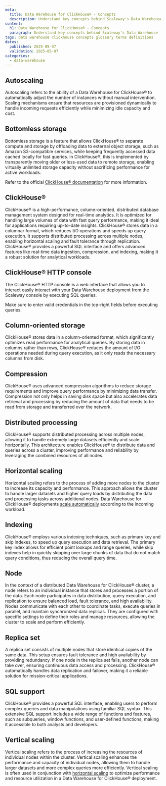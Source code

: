 ```yaml
---
meta:
  title: Data Warehouse for ClickHouse® - Concepts
  description: Understand key concepts behind Scaleway's Data Warehouse for ClickHouse®.
content:
  h1: Data Warehouse for ClickHouse® - Concepts
  paragraph: Understand key concepts behind Scaleway's Data Warehouse for ClickHouse®.
tags: data warehouse clickhouse concepts glossary terms definitions
dates:
  published: 2025-05-07
  validation: 2025-05-07
categories:
  - data-warehouse
---
```


## Autoscaling

Autoscaling refers to the ability of a Data Warehouse for ClickHouse® to automatically adjust the number of instances without manual intervention.
Scaling mechanisms ensure that resources are provisioned dynamically to handle incoming requests efficiently while minimizing idle capacity and cost.

## Bottomless storage

Bottomless storage is a feature that allows ClickHouse® to separate compute and storage by offloading data to external object storage, such as Amazon S3-compatible services, while keeping frequently accessed data cached locally for fast queries. In ClickHouse®, this is implemented by transparently moving older or less-used data to remote storage, enabling virtually unlimited storage capacity without sacrificing performance for active workloads.

Refer to the official [ClickHouse® documentation](https://clickhouse.com/docs/guides/separation-storage-compute) for more information.

## ClickHouse®

ClickHouse® is a high-performance, column-oriented, distributed database management system designed for real-time analytics. It is optimized for handling large volumes of data with fast query performance, making it ideal for applications requiring up-to-date insights. ClickHouse® stores data in a columnar format, which reduces I/O operations and speeds up query execution. It supports distributed processing across multiple nodes, enabling horizontal scaling and fault tolerance through replication. ClickHouse® provides a powerful SQL interface and offers advanced features like real-time data ingestion, compression, and indexing, making it a robust solution for analytical workloads.

## ClickHouse® HTTP console

The ClickHouse® HTTP console is a web interface that allows you to interact easily interact with your Data Warehouse deployment from the Scaleway console by executing SQL queries.

<Message type="note">
Make sure to enter valid credentials in the top-right fields before executing queries.
</Message>

## Column-oriented storage

ClickHouse® stores data in a column-oriented format, which significantly optimizes read performance for analytical queries. By storing data in columns rather than rows, ClickHouse® reduces the amount of I/O operations needed during query execution, as it only reads the necessary columns from disk.

## Compression

ClickHouse® uses advanced compression algorithms to reduce storage requirements and improve query performance by minimizing data transfer. Compression not only helps in saving disk space but also accelerates data retrieval and processing by reducing the amount of data that needs to be read from storage and transferred over the network.

## Distributed processing

ClickHouse® supports distributed processing across multiple nodes, allowing it to handle extremely large datasets efficiently and scale horizontally. This architecture enables ClickHouse® to distribute data and queries across a cluster, improving performance and reliability by leveraging the combined resources of all nodes.

## Horizontal scaling

Horizontal scaling refers to the process of adding more nodes to the cluster to increase its capacity and performance. This approach allows the cluster to handle larger datasets and higher query loads by distributing the data and processing tasks across additional nodes. Data Warehouse for ClickHouse® deployments [scale automatically](#autoscaling) according to the incoming workload.

## Indexing

ClickHouse® employs various indexing techniques, such as primary key and skip indexes, to speed up query execution and data retrieval. The primary key index allows for efficient point lookups and range queries, while skip indexes help in quickly skipping over large chunks of data that do not match query conditions, thus reducing the overall query time.

## Node 

In the context of a distributed Data Warehouse for ClickHouse® cluster, a node refers to an individual instance that stores and processes a portion of the data. Each node participates in data distribution, query execution, and replication to ensure balanced load, fault tolerance, and high availability. Nodes communicate with each other to coordinate tasks, execute queries in parallel, and maintain synchronized data replicas. They are configured with specific settings to define their roles and manage resources, allowing the cluster to scale and perform efficiently.

## Replica set

A replica set consists of multiple nodes that store identical copies of the same data. This setup ensures fault tolerance and high availability by providing redundancy. If one node in the replica set fails, another node can take over, ensuring continuous data access and processing. ClickHouse® automatically handles data replication and failover, making it a reliable solution for mission-critical applications.

## SQL support

ClickHouse® provides a powerful SQL interface, enabling users to perform complex queries and data manipulations using familiar SQL syntax. This extensive SQL support includes a wide range of functions and features, such as subqueries, window functions, and user-defined functions, making it accessible to both analysts and developers.


## Vertical scaling

Vertical scaling refers to the process of increasing the resources of individual nodes within the cluster. Vertical scaling enhances the performance and capacity of individual nodes, allowing them to handle larger datasets and more complex queries more efficiently. Vertical scaling is often used in conjunction with [horizontal scaling](#horizontal-scaling) to optimize performance and resource utilization in a Data Warehouse for ClickHouse® deployment.